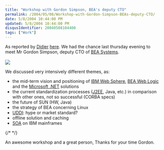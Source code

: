 ```yaml
---
title: "Workshop with Gordon Simpson, BEA's deputy CTO"
permalink: /2004/05/08/Workshop-with-Gordon-Simpson-BEAs-deputy-CTO/
date: 5/8/2004 10:44:00 PM
updated: 5/8/2004 10:44:00 PM
disqusIdentifier: 20040508104400
tags: ["Work"]
---
```

As reported by [Didier](http://www.didierbeck.com/) [here](http://didier.beck.free.fr/2004_05_01_blogs.php#108388364599363660). We had the chance last thursday evening to meet Mr Gordon Simpson, deputy CTO of [BEA Systems](http://www.bea.com/).<br><br>![](http://didier.beck.free.fr/pics/diverse/simpson.jpg)

We discussed very intensively different themes, as:<br>
* the mid-term vision and positioning of [IBM Web Sphere](http://weblogs.asp.net/lkempe/admin/www.ibm.com/software/info1/websphere/index.jsp), [BEA Web Logic](http://www.bea.com/framework.jsp?CNT=index.htm&FP=/content/products/platform/) and the [Microsoft .NET](http://msdn.microsoft.com/netframework/) solutions 
* the current standardization processes ([J2EE](http://java.sun.com/j2ee/), Java, etc.) in comparison with other ones, not so successful (CORBA specs) 
* the future of SUN (HW, Java) 
* the strategy of BEA concerning Linux 
* [UDDI](http://www.uddi.org/): hype or market standard? 
* offline solution and caching 
* [SOA](http://www.service-architecture.com/web-services/articles/service-oriented_architecture_soa_definition.html) on IBM mainframes 

{/* <!-- more --> */}

An awesome workshop and a great person, Thanks for your time Gordon.
